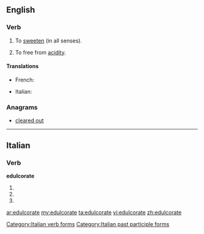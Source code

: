 ==English==

===Verb===
{{en-verb|edulcorat|ing}}

#{{rare}} To [[sweeten]] (in all senses).
#{{rare}} To free from [[acidity]].

====Translations====
{{trans-top|to sweeten}}
* French: {{t+|fr|édulcorer}}
{{trans-mid}}
* Italian: {{t+|it|edulcorare}}
{{trans-bottom}}

{{trans-top|to free from acidity}}
{{trans-mid}}
{{trans-bottom}}

===Anagrams===
* [[cleared out#English|cleared out]]

----

==Italian==

===Verb===
'''edulcorate'''

# {{form of|[[second-person|Second-person]] [[plural]] [[present tense]]|[[edulcorare#Italian|edulcorare]]|lang=Italian}}
# {{form of|Second-person plural [[imperative]]|edulcorare#Italian|edulcorare|lang=Italian}}
# {{form of|[[feminine|Feminine]] plural|[[edulcorato]]}}

[[Category:Italian verb forms]]
[[Category:Italian past participle forms]]

[[ar:edulcorate]]
[[my:edulcorate]]
[[ta:edulcorate]]
[[vi:edulcorate]]
[[zh:edulcorate]]